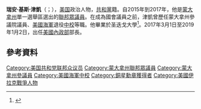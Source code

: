{{noteTA
|G1=PresidentsUS
|1=zh-hans:津凱;zh-hant:金克;zh-tw:辛克;
|2=zh-hans:瑞安;zh-hant:瑞安;zh-tw:萊恩;
}}
{{Expand English|en:Ryan Zinke}}
{{Infobox officeholder
|name          = 瑞安·津凱<br>Ryan Zinke
|image         = Ryan Zinke official congressional photo (crop).jpg
|office        = [[美國內政部長|美國內政部長]]
|president     = [[當勞·特朗普|當勞·特朗普]]
|deputy        = 
|term_start    = 2017年3月1日
|term_end      = 2019年1月2日
|predecessor   = [[戴维·伯恩哈特|戴维·伯恩哈特]]
|successor     = [[戴维·伯恩哈特|戴维·伯恩哈特]]
|state1        = [[蒙大拿州|蒙大拿州]]
|district1     = [[蒙大拿州單一國會選區|一]]
|term_start1   = 2015年1月3日
|term_end1     = 2017年3月1日 
|predecessor1  = [[史蒂夫·戴恩斯|史蒂夫·戴恩斯]]
|successor1    = ''懸空'' 
|state_senate2 = 蒙大拿州
|district2     = 二
|term_start2   = 2009年1月3日
|term_end2     = 2013年1月3日
|predecessor2  = {{le|丹·溫伯格|Dan Weinberg}}
|successor2    = {{le|迪·L·布朗|Dee L. Brown|迪·布朗}}
|birth_date    = {{birth date and age|1961|11|1}}
|birth_place   = [[美國|美國]][[蒙大拿州|蒙大拿州]][[博兹曼市|博兹曼市]]
|death_date    = 
|death_place   = 
|party         = [[共和黨_(美國)|共和黨]]
|spouse        = 洛麗塔·漢德（Lolita Hand）
|children      = 3
|alma_mater    = [[俄勒岡大學|俄勒岡大學]]{{small|（[[理學士|BS]]）}}<br>[[國立大學_(加利福尼亞州)|國立大學]]{{small|（[[工商管理碩士|MBA]]）}}<br>[[聖地牙哥大學|聖地牙哥大學]]{{small|（[[理學碩士|MS]]）}}
|allegiance    = {{flag|United States}}
|branch        = {{flag|United States Navy}}
|serviceyears  = 1985－2008
|rank          = [[File:US-O5_insignia.svg|20px]] [[中校|中校]]
|unit          = [[File:Logo_Naval_Special_Warfare_Development_Group.svg|20px]] [[美国海军特种作战研究大队|海豹六隊]]
|mawards       = [[File:Bronze_Star_Medal_ribbon.svg|20px]] [[銅星勳章|銅星勳章]]<br>[[File:Meritorious_Service_Medal_ribbon.svg|20px]] {{le|美軍功績獎章|Meritorious Service Medal (United States)}}
}}
'''瑞安·基斯·津凱'''（{{lang-en|Ryan Keith Zinke}}；{{bd|1961年|11月1日}}），[[美国|美国]]政治人物，[[共和黨_(美國)|共和黨]]籍。自2015年到2017年，他是[[蒙大拿州|蒙大拿州]]單一選舉區選出的[[美国众议院|聯邦眾議員]]。在成為國會議員之前，津凱曾歷任蒙大拿州參議院議員、[[美國海軍|美國海軍]]退役[[中校|中校]]等職。他畢業於圣迭戈大學<ref>{{cite web|last=Congress.org|title=Sen. Ryan Zinke (R-MT 2nd District)|url=http://congress.org/congressorg/bio/id/22748|accessdate=3 April 2011|deadurl=yes|archiveurl=https://web.archive.org/web/20110719032244/http://congress.org/congressorg/bio/id/22748|archivedate=2011年7月19日}}</ref>。2017年3月1日至2019年1月2日，出任[[美國內政部|美國內政部]]部長。

== 參考資料 ==
{{reflist}}

{{Donald Trump cabinet}}
{{US Presidential Line of Succession}}
{{DEFAULTSORT:Zinke, Ryan}}
{{美國政治人物小作品}}

[[Category:美国共和党联邦众议员|Category:美国共和党联邦众议员]]
[[Category:蒙大拿州聯邦眾議員|Category:蒙大拿州聯邦眾議員]]
[[Category:蒙大拿州參議員|Category:蒙大拿州參議員]]
[[Category:美國海軍中校|Category:美國海軍中校]]
[[Category:銅星勳章獲得者|Category:銅星勳章獲得者]]
[[Category:美國伊拉克戰爭人物|Category:美國伊拉克戰爭人物]]